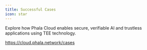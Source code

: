 ```yaml
---
title: Successful Cases
icon: star
---
```


Explore how Phala Cloud enables secure, verifiable AI and trustless applications using TEE technology.

https://cloud.phala.network/cases